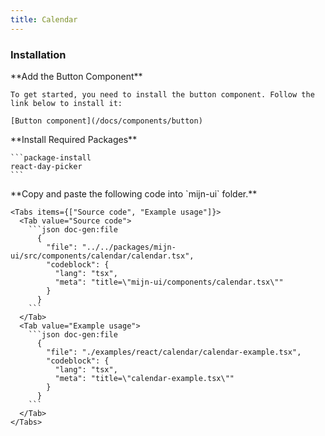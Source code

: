 ```yaml
---
title: Calendar
---
```



<ComponentPreview>
  <CalendarExample />
</ComponentPreview>

### Installation

<Steps>
  <Step>
     **Add the Button Component**

    To get started, you need to install the button component. Follow the link below to install it:

    [Button component](/docs/components/button)

  </Step>
  <Step>
    **Install Required Packages**

    ```package-install
    react-day-picker
    ```

  </Step>

  <Step>
    **Copy and paste the following code into  `mijn-ui` folder.**

    <Tabs items={["Source code", "Example usage"]}>
      <Tab value="Source code">
        ```json doc-gen:file
          {
            "file": "../../packages/mijn-ui/src/components/calendar/calendar.tsx",
            "codeblock": {
              "lang": "tsx",
              "meta": "title=\"mijn-ui/components/calendar.tsx\""
            }
          }
        ```
      </Tab>
      <Tab value="Example usage">
        ```json doc-gen:file
          {
            "file": "./examples/react/calendar/calendar-example.tsx",
            "codeblock": {
              "lang": "tsx",
              "meta": "title=\"calendar-example.tsx\""
            }
          }
        ```
      </Tab>
    </Tabs>

  </Step>
</Steps>
